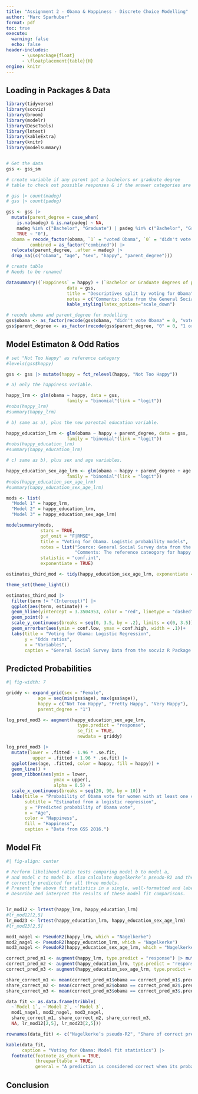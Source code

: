 ```yaml
---
title: "Assignment 2 - Obama & Happiness - Discrete Choice Modelling"
author: "Marc Sparhuber"
format: pdf
toc: true
execute:
  warning: false
  echo: false
header-includes:
      - \usepackage{float}
      - \floatplacement{table}{H}
engine: knitr
---
```


\newpage

## Loading in Packages & Data

```r
library(tidyverse)
library(socviz)
library(broom)
library(modelr)
library(DescTools)
library(lmtest)
library(kableExtra)
library(knitr)
library(modelsummary)


# Get the data
gss <- gss_sm
```

```r

# create variable if any parent got a bachelors or graduate degree
# table to check out possible responses & if the answer categories are the same in both variables

# gss |> count(madeg)
# gss |> count(padeg)

gss <- gss |> 
  mutate(parent_degree = case_when(
    is.na(madeg) & is.na(padeg) ~ NA,
    madeg %in% c("Bachelor", "Graduate") | padeg %in% c("Bachelor", "Graduate") ~ "1 or more",
    TRUE ~ "0"),
  obama = recode_factor(obama, `1` = "voted Obama", `0` = "didn't vote Obama"),
         combined = as_factor("combined")) |> 
  relocate(parent_degree, .after = madeg) |> 
  drop_na((c("obama", "age", "sex", "happy", "parent_degree")))

# create table
# Needs to be renamed

datasummary((`Happiness` = happy) + (`Bachelor or Graduate degrees of parents` = parent_degree) + (`Sex` = sex) + Heading("Age", nearData = FALSE) * age + Heading("All", nearData = FALSE) * 1 ~ (obama * (Mean + SD + N + Percent())) + (combined * (Mean + SD + N + Percent())),
                       data = gss,
                       title = "Descriptives split by voting for Obama",
                       notes = c("Comments: Data from the General Social Survey R package.")) |>
                       kable_styling(latex_options="scale_down")

# recode obama and parent_degree for modelling
gss$obama <- as_factor(recode(gss$obama, "didn't vote Obama" = 0, "voted Obama" = 1))
gss$parent_degree <- as_factor(recode(gss$parent_degree, "0" = 0, "1 or more" = 1))
```

## Model Estimaton & Odd Ratios

```r
# set "Not Too Happy" as reference category
#levels(gss$happy)

gss <- gss |> mutate(happy = fct_relevel(happy, "Not Too Happy"))

# a) only the happiness variable.

happy_lrm <- glm(obama ~ happy, data = gss, 
                       family = "binomial"(link = "logit"))
#nobs(happy_lrm)
#summary(happy_lrm)

# b) same as a), plus the new parental education variable.

happy_education_lrm <- glm(obama ~ happy + parent_degree, data = gss, 
                       family = "binomial"(link = "logit"))
#nobs(happy_education_lrm)
#summary(happy_education_lrm)

# c) same as b), plus sex and age variables.

happy_education_sex_age_lrm <- glm(obama ~ happy + parent_degree + age + sex, data = gss, 
                       family = "binomial"(link = "logit"))
#nobs(happy_education_sex_age_lrm)
#summary(happy_education_sex_age_lrm)

mods <- list(
  "Model 1" = happy_lrm,
  "Model 2" = happy_education_lrm,
  "Model 3" = happy_education_sex_age_lrm)

modelsummary(mods,
             stars = TRUE,
             gof_omit = "F|RMSE",
             title = "Voting for Obama. Logistic probability models",
             notes = list("Source: General Social Survey data from the socviz R package.", 
                          "Comments: The reference cateogory for happy is 'Not Too Happy'."),
             statistic = "conf.int",
             exponentiate = TRUE)
```

```r
estimates_third_mod <- tidy(happy_education_sex_age_lrm, exponentiate = TRUE, conf.int = TRUE)

theme_set(theme_light())

estimates_third_mod |> 
  filter(term != "(Intercept)") |>  
  ggplot(aes(term, estimate)) +
  geom_hline(yintercept = 3.3504953, color = "red", linetype = "dashed") +
  geom_point() +
  scale_y_continuous(breaks = seq(0, 3.5, by = .2), limits = c(0, 3.5)) +
  geom_errorbar(aes(ymin = conf.low, ymax = conf.high, width = .1))+
  labs(title = "Voting for Obama: Logistic Regression",
       y = "Odds ratios",
       x = "Variables",
       caption = "General Social Survey Data from the socviz R Package.")
```

## Predicted Probabilities

```r
#| fig-width: 7

griddy <- expand_grid(sex = "Female",
            age = seq(min(gss$age), max(gss$age)),
            happy = c("Not Too Happy", "Pretty Happy", "Very Happy"),
            parent_degree = "1")

log_pred_mod3 <- augment(happy_education_sex_age_lrm, 
                           type.predict = "response",
                           se_fit = TRUE,
                           newdata = griddy)

log_pred_mod3 |> 
  mutate(lower = .fitted - 1.96 * .se.fit,
          upper = .fitted + 1.96 * .se.fit) |> 
  ggplot(aes(age, .fitted, color = happy, fill = happy)) +
  geom_line() +
  geom_ribbon(aes(ymin = lower,
                  ymax = upper), 
                  alpha = 0.5) +
  scale_x_continuous(breaks = seq(20, 90, by = 10)) +
  labs(title = "Probability of Obama vote for women with at least one college educated parent",
       subtitle = "Estimated from a logistic regression",
       y = "Predicted probability of Obama vote",
       x = "Age",
       color = "Happiness",
       fill = "Happiness",
       caption = "Data from GSS 2016.")
```

## Model Fit

```r
#| fig-align: center

# Perform likelihood ratio tests comparing model b to model a,
# and model c to model b. Also calculate Nagelkerke’s pseudo-R2 and the share of observations
# correctly predicted for all three models.
# Present the above fit statistics in a single, well-formatted and labelled table.
# Describe and interpret the results of these model fit comparisons.


lr_mod12 <- lrtest(happy_lrm, happy_education_lrm)
#lr_mod12[2,5]
lr_mod23 <- lrtest(happy_education_lrm, happy_education_sex_age_lrm)
#lr_mod23[2,5]

mod1_nagel <- PseudoR2(happy_lrm, which = "Nagelkerke")
mod2_nagel <- PseudoR2(happy_education_lrm, which = "Nagelkerke")
mod3_nagel <- PseudoR2(happy_education_sex_age_lrm, which = "Nagelkerke")

correct_pred_m1 <- augment(happy_lrm, type.predict = "response") |> mutate(.pred = as.numeric(.fitted > .5))
correct_pred_m2 <- augment(happy_education_lrm, type.predict = "response") |> mutate(.pred = as.numeric(.fitted > .5))
correct_pred_m3 <- augment(happy_education_sex_age_lrm, type.predict = "response") |> mutate(.pred = as.numeric(.fitted > .5))

share_correct_m1 <- mean(correct_pred_m1$obama == correct_pred_m1$.pred, na.rm = TRUE)
share_correct_m2 <- mean(correct_pred_m2$obama == correct_pred_m2$.pred, na.rm = TRUE)
share_correct_m3 <- mean(correct_pred_m3$obama == correct_pred_m3$.pred, na.rm = TRUE)

data_fit <- as.data.frame(tribble(
  ~`Model 1`, ~`Model 2`, ~`Model 3`,
  mod1_nagel, mod2_nagel, mod3_nagel,
  share_correct_m1, share_correct_m2, share_correct_m3,
  NA, lr_mod12[2,5], lr_mod23[2,5]))

rownames(data_fit) <- c("Nagelkerke’s pseudo-R2", "Share of correct predictions", "Likelihood Ratio")

kable(data_fit,
      caption = "Voting for Obama: Model fit statistics") |> 
  footnote(footnote_as_chunk = TRUE,
           threeparttable = TRUE, 
           general = "A prediction is considered correct when its probability is greater than 0.5. The Likelihood ratio is always calculated with the model to the left. Data from GSS 2016.")
```

## Conclusion

